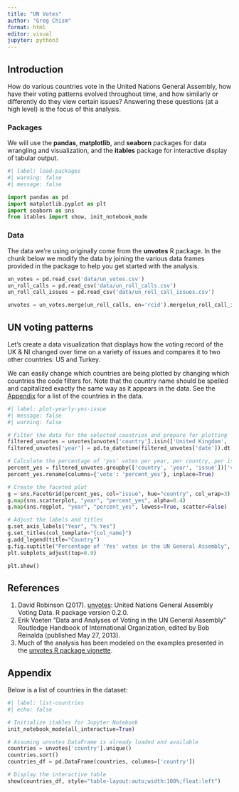 ```yaml
---
title: "UN Votes"
author: "Greg Chism"
format: html
editor: visual
jupyter: python3
---
```


## Introduction

How do various countries vote in the United Nations General Assembly, how have their voting patterns evolved throughout time, and how similarly or differently do they view certain issues?
Answering these questions (at a high level) is the focus of this analysis.

### Packages

We will use the **pandas**, **matplotlib**, and **seaborn** packages for data wrangling and visualization, and the **itables** package for interactive display of tabular output.

```python
#| label: load-packages
#| warning: false
#| message: false

import pandas as pd
import matplotlib.pyplot as plt
import seaborn as sns
from itables import show, init_notebook_mode
```

### Data

The data we're using originally come from the **unvotes** R package.
In the chunk below we modify the data by joining the various data frames provided in the package to help you get started with the analysis.

```python
un_votes = pd.read_csv('data/un_votes.csv')
un_roll_calls = pd.read_csv('data/un_roll_calls.csv')
un_roll_call_issues = pd.read_csv('data/un_roll_call_issues.csv')

unvotes = un_votes.merge(un_roll_calls, on='rcid').merge(un_roll_call_issues, on='rcid')
```

## UN voting patterns

Let's create a data visualization that displays how the voting record of the UK & NI changed over time on a variety of issues and compares it to two other countries: US and Turkey.

We can easily change which countries are being plotted by changing which countries the code filters for.
Note that the country name should be spelled and capitalized exactly the same way as it appears in the data.
See the [Appendix](#appendix) for a list of the countries in the data.

```python
#| label: plot-yearly-yes-issue
#| message: false
#| warning: false

# Filter the data for the selected countries and prepare for plotting
filtered_unvotes = unvotes[unvotes['country'].isin(['United Kingdom', 'United States', 'Turkey'])]
filtered_unvotes['year'] = pd.to_datetime(filtered_unvotes['date']).dt.year

# Calculate the percentage of 'yes' votes per year, per country, per issue
percent_yes = filtered_unvotes.groupby(['country', 'year', 'issue'])['vote'].apply(lambda x: (x == 'yes').mean()).reset_index()
percent_yes.rename(columns={'vote': 'percent_yes'}, inplace=True)

# Create the faceted plot
g = sns.FacetGrid(percent_yes, col="issue", hue="country", col_wrap=3)
g.map(sns.scatterplot, "year", "percent_yes", alpha=0.4)
g.map(sns.regplot, "year", "percent_yes", lowess=True, scatter=False)

# Adjust the labels and titles 
g.set_axis_labels("Year", "% Yes")
g.set_titles(col_template="{col_name}")
g.add_legend(title="Country")
g.fig.suptitle("Percentage of 'Yes' votes in the UN General Assembly", y=1.02)
plt.subplots_adjust(top=0.9)

plt.show()
```

## References

1.  David Robinson (2017). [unvotes](https://CRAN.R-project.org/package=unvotes): United Nations General Assembly Voting Data. R package version 0.2.0.
2.  Erik Voeten "Data and Analyses of Voting in the UN General Assembly" Routledge Handbook of International Organization, edited by Bob Reinalda (published May 27, 2013).
3.  Much of the analysis has been modeled on the examples presented in the [unvotes R package vignette](https://cran.r-project.org/web/packages/unvotes/vignettes/unvotes.html).

## Appendix {#appendix}

Below is a list of countries in the dataset:

```python
#| label: list-countries
#| echo: false

# Initialize itables for Jupyter Notebook
init_notebook_mode(all_interactive=True)

# Assuming unvotes DataFrame is already loaded and available
countries = unvotes['country'].unique()
countries.sort()
countries_df = pd.DataFrame(countries, columns=['country'])

# Display the interactive table
show(countries_df, style="table-layout:auto;width:100%;float:left")
```
